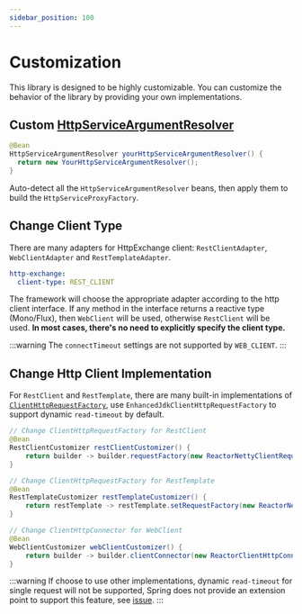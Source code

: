 ```yaml
---
sidebar_position: 100
---
```


# Customization

This library is designed to be highly customizable. You can customize the behavior of the library by providing your own implementations.

## Custom [HttpServiceArgumentResolver](https://docs.spring.io/spring-framework/docs/current//javadoc-api/org/springframework/web/service/invoker/class-use/HttpServiceArgumentResolver.html)

```java
@Bean
HttpServiceArgumentResolver yourHttpServiceArgumentResolver() {
  return new YourHttpServiceArgumentResolver();
}
```

Auto-detect all the `HttpServiceArgumentResolver` beans, then apply them to build the `HttpServiceProxyFactory`.

## Change Client Type

There are many adapters for HttpExchange client: `RestClientAdapter`, `WebClientAdapter` and `RestTemplateAdapter`.

```yaml title="application.yml"
http-exchange:
  client-type: REST_CLIENT
```

The framework will choose the appropriate adapter according to the http client interface.
If any method in the interface returns a reactive type (Mono/Flux), then `WebClient` will be used, otherwise `RestClient` will be used.
**In most cases, there's no need to explicitly specify the client type.**

:::warning
The `connectTimeout` settings are not supported by `WEB_CLIENT`.
:::

## Change Http Client Implementation

For `RestClient` and `RestTemplate`, there are many built-in implementations of [`ClientHttpRequestFactory`](https://docs.spring.io/spring-framework/docs/current/javadoc-api/org/springframework/http/client/ClientHttpRequestFactory.html),
use `EnhancedJdkClientHttpRequestFactory` to support dynamic `read-timeout` by default.

```java
// Change ClientHttpRequestFactory for RestClient
@Bean
RestClientCustomizer restClientCustomizer() {
    return builder -> builder.requestFactory(new ReactorNettyClientRequestFactory());
}

// Change ClientHttpRequestFactory for RestTemplate
@Bean
RestTemplateCustomizer restTemplateCustomizer() {
    return restTemplate -> restTemplate.setRequestFactory(new ReactorNettyClientRequestFactory());
}

// Change ClientHttpConnector for WebClient
@Bean
WebClientCustomizer webClientCustomizer() {
    return builder -> builder.clientConnector(new ReactorClientHttpConnector());
}
```

:::warning
If choose to use other implementations, dynamic `read-timeout` for single request will not be supported,
Spring does not provide an extension point to support this feature,
see [issue](https://github.com/spring-projects/spring-framework/issues/31926).
:::
